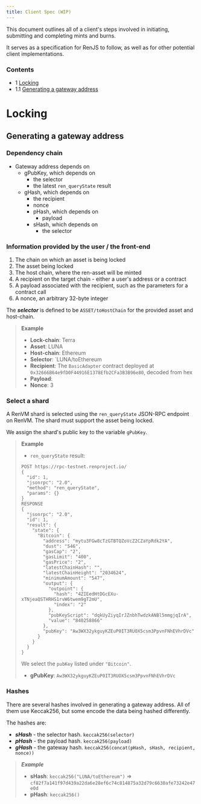 ```yaml
---
title: Client Spec (WIP)
---
```


This document outlines all of a client's steps involved in initiating, submitting and completing mints and burns.

It serves as a specification for RenJS to follow, as well as for other potential client implementations.

### Contents

- 1 [Locking](locking)
- 1.1 [Generating a gateway address](generating-a-gateway-address)

# Locking

## Generating a gateway address

### Dependency chain

- Gateway address depends on
  - gPubKey, which depends on
    - the selector
    - the latest `ren_queryState` result
  - gHash, which depends on
    - the recipient
    - nonce
    - pHash, which depends on
      - payload
    - sHash, which depends on
      - the selector

### Information provided by the user / the front-end

1. The chain on which an asset is being locked
2. The asset being locked
3. The host chain, where the ren-asset will be minted
4. A recipient on the target chain - either a user's address or a contract
5. A payload associated with the recipient, such as the parameters for a contract call
6. A nonce, an arbitrary 32-byte integer

The **_selector_** is defined to be `ASSET/toHostChain` for the provided asset and host-chain.

> **Example**
>
> - **Lock-chain**: Terra
> - **Asset**: LUNA
> - **Host-chain**: Ethereum
> - **Selector**: `LUNA/toEthereum
> - **Recipient**: The `BasicAdapter` contract deployed at `0x32666B64e9fD0F44916E1378Efb2CFa3B3B96e80`, decoded from hex
> - **Payload**:
> - **Nonce**: 3

### Select a shard

A RenVM shard is selected using the `ren_queryState` JSON-RPC endpoint on RenVM. The shard must support the asset being locked.

We assign the shard's public key to the variable `gPubKey`.

> **Example**
>
> - `ren_queryState` result:
>
> ```
> POST https://rpc-testnet.renproject.io/
> {
> 	"id": 1,
> 	"jsonrpc": "2.0",
> 	"method": "ren_queryState",
> 	"params": {}
> }
> RESPONSE
> {
>   "jsonrpc": "2.0",
>   "id": 1,
>   "result": {
>     "state": {
>       "Bitcoin": {
>         "address": "mytu3FGw8cTzGTBTQZoVcZ2CZaYpRdk2YA",
>         "dust": "546",
>         "gasCap": "2",
>         "gasLimit": "400",
>         "gasPrice": "2",
>         "latestChainHash": "",
>         "latestChainHeight": "2034624",
>         "minimumAmount": "547",
>         "output": {
>           "outpoint": {
>             "hash": "4ZIEedHtDGcEXu-xTNjeaQSTHRHS1rvW6twem9gT2mU",
>             "index": "2"
>           },
>           "pubKeyScript": "dqkUyZiyqIrJZnbhTwdzkANBl5mmgjqIrA",
>           "value": "840258866"
>         },
>         "pubKey": "Aw3WX32ykguyKZEuP0IT3RUOX5csm3PpvnFNhEVhrDVc"
>       }
>     }
>   }
> }
> ```
>
> We select the `pubKey` listed under `"Bitcoin"`.
>
> - **gPubKey**: `Aw3WX32ykguyKZEuP0IT3RUOX5csm3PpvnFNhEVhrDVc`

### Hashes

There are several hashes involved in generating a gateway address. All of them use Keccak256, but some encode the data being hashed differently.

The hashes are:

- **_sHash_** - the selector hash. `keccak256(selector)`
- **_pHash_** - the payload hash. `keccak256(payload)`
- **_gHash_** - the gateway hash. `keccak256(concat(pHash, sHash, recipient, nonce))`

> **_Example_**
>
> - **sHash**: `keccak256("LUNA/toEthereum")` => `cf82f7a141f97d439a22da6e28ef6c74c814875a32d79c6630afe73242e47e0d`
> - **pHash**: `keccak256()`
